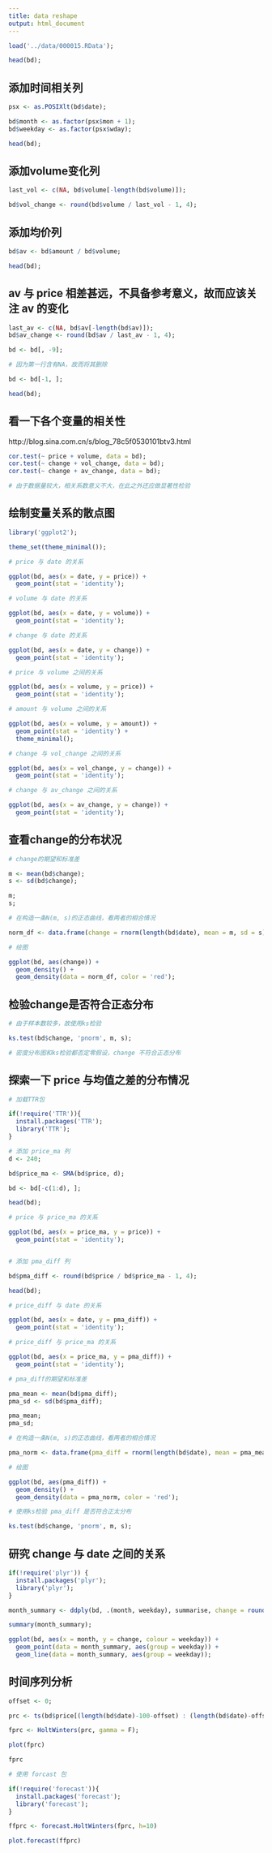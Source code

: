 ```yaml
---
title: data reshape
output: html_document
---
```



```r
load('../data/000015.RData');

head(bd);
```


## 添加时间相关列


```r
psx <- as.POSIXlt(bd$date);

bd$month <- as.factor(psx$mon + 1);
bd$weekday <- as.factor(psx$wday);

head(bd);
```


## 添加volume变化列


```r
last_vol <- c(NA, bd$volume[-length(bd$volume)]);

bd$vol_change <- round(bd$volume / last_vol - 1, 4);
```


## 添加均价列


```r
bd$av <- bd$amount / bd$volume;

head(bd);
```


## av 与 price 相差甚远，不具备参考意义，故而应该关注 av 的变化


```r
last_av <- c(NA, bd$av[-length(bd$av)]);
bd$av_change <- round(bd$av / last_av - 1, 4);

bd <- bd[, -9];

# 因为第一行含有NA，故而将其删除

bd <- bd[-1, ];

head(bd);
```


## 看一下各个变量的相关性


http://blog.sina.com.cn/s/blog_78c5f0530101btv3.html

```r
cor.test(~ price + volume, data = bd);
cor.test(~ change + vol_change, data = bd);
cor.test(~ change + av_change, data = bd);

# 由于数据量较大，相关系数意义不大，在此之外还应做显著性检验
```


## 绘制变量关系的散点图


```r
library('ggplot2');

theme_set(theme_minimal());

# price 与 date 的关系

ggplot(bd, aes(x = date, y = price)) +
  geom_point(stat = 'identity');

# volume 与 date 的关系

ggplot(bd, aes(x = date, y = volume)) +
  geom_point(stat = 'identity');

# change 与 date 的关系

ggplot(bd, aes(x = date, y = change)) +
  geom_point(stat = 'identity');

# price 与 volume 之间的关系

ggplot(bd, aes(x = volume, y = price)) +
  geom_point(stat = 'identity');

# amount 与 volume 之间的关系

ggplot(bd, aes(x = volume, y = amount)) +
  geom_point(stat = 'identity') +
  theme_minimal();

# change 与 vol_change 之间的关系

ggplot(bd, aes(x = vol_change, y = change)) +
  geom_point(stat = 'identity');

# change 与 av_change 之间的关系

ggplot(bd, aes(x = av_change, y = change)) +
  geom_point(stat = 'identity');

```


## 查看change的分布状况


```r
# change的期望和标准差

m <- mean(bd$change);
s <- sd(bd$change);

m;
s;

# 在构造一条N(m, s)的正态曲线，看两者的相合情况

norm_df <- data.frame(change = rnorm(length(bd$date), mean = m, sd = s));

# 绘图

ggplot(bd, aes(change)) +
  geom_density() +
  geom_density(data = norm_df, color = 'red');
```


## 检验change是否符合正态分布


```r
# 由于样本数较多，故使用ks检验

ks.test(bd$change, 'pnorm', m, s);

# 密度分布图和ks检验都否定零假设，change 不符合正态分布
```


## 探索一下 price 与均值之差的分布情况


```r
# 加载TTR包

if(!require('TTR')){
  install.packages('TTR');
  library('TTR');
}

# 添加 price_ma 列
d <- 240;

bd$price_ma <- SMA(bd$price, d);

bd <- bd[-c(1:d), ];

head(bd);

# price 与 price_ma 的关系

ggplot(bd, aes(x = price_ma, y = price)) +
  geom_point(stat = 'identity');


# 添加 pma_diff 列

bd$pma_diff <- round(bd$price / bd$price_ma - 1, 4);

head(bd);

# price_diff 与 date 的关系

ggplot(bd, aes(x = date, y = pma_diff)) +
  geom_point(stat = 'identity');

# price_diff 与 price_ma 的关系

ggplot(bd, aes(x = price_ma, y = pma_diff)) +
  geom_point(stat = 'identity');

# pma_diff的期望和标准差

pma_mean <- mean(bd$pma_diff);
pma_sd <- sd(bd$pma_diff);

pma_mean;
pma_sd;

# 在构造一条N(m, s)的正态曲线，看两者的相合情况

pma_norm <- data.frame(pma_diff = rnorm(length(bd$date), mean = pma_mean, sd = pma_sd));

# 绘图

ggplot(bd, aes(pma_diff)) +
  geom_density() +
  geom_density(data = pma_norm, color = 'red');

# 使用ks检验 pma_diff 是否符合正太分布

ks.test(bd$change, 'pnorm', m, s);
```


## 研究 change 与 date 之间的关系


```r
if(!require('plyr')) {
  install.packages('plyr');
  library('plyr');
}

month_summary <- ddply(bd, .(month, weekday), summarise, change = round(mean(change), 4));

summary(month_summary);

ggplot(bd, aes(x = month, y = change, colour = weekday)) +
  geom_point(data = month_summary, aes(group = weekday)) +
  geom_line(data = month_summary, aes(group = weekday));

```


## 时间序列分析


```r
offset <- 0;

prc <- ts(bd$price[(length(bd$date)-100-offset) : (length(bd$date)-offset)]);

fprc <- HoltWinters(prc, gamma = F);

plot(fprc)

fprc

# 使用 forcast 包

if(!require('forecast')){
  install.packages('forecast');
  library('forecast');
}

ffprc <- forecast.HoltWinters(fprc, h=10)

plot.forecast(ffprc)
```
